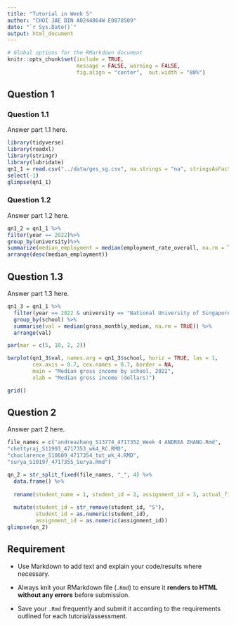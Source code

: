 ```yaml
---
title: "Tutorial in Week 5"
author: "CHOI JAE BIN A0244864W E0878509"
date: "`r Sys.Date()`"
output: html_document
---
```


```r
# Global options for the RMarkdown document
knitr::opts_chunk$set(include = TRUE,
                      message = FALSE, warning = FALSE, 
                      fig.align = "center",  out.width = "80%")
```

## Question 1
### Question 1.1
Answer part 1.1 here.

```r
library(tidyverse)
library(readxl)
library(stringr)
library(lubridate)
qn1_1 = read.csv("../data/ges_sg.csv", na.strings = "na", stringsAsFactors = TRUE) %>%
select(-1)
glimpse(qn1_1)
```

### Question 1.2
Answer part 1.2 here.

```r
qn1_2 = qn1_1 %>%
filter(year == 2022)%>%
group_by(university)%>%
summarize(median_employment = median(employment_rate_overall, na.rm = TRUE)) %>%
arrange(desc(median_employment))
```

## Question 1.3
Answer part 1.3 here. 

```r
qn1_3 = qn1_1 %>%
  filter(year == 2022 & university == "National University of Singapore") %>%
  group_by(school) %>%
  summarise(val = median(gross_monthly_median, na.rm = TRUE)) %>%
  arrange(val)

par(mar = c(5, 10, 2, 2))

barplot(qn1_3$val, names.arg = qn1_3$school, horiz = TRUE, las = 1, 
        cex.axis = 0.7, cex.names = 0.7, border = NA,
        main = "Median gross income by school, 2022",
        xlab = "Median gross income (dollars)")

grid()
```

## Question 2
Answer part 2 here. 

```r
file_names = c("andreazhang_S13774_4717352_Week 4 ANDREA ZHANG.Rmd",
"chettyraj_S11993_4717353_wk4_RC.RMD",
"choclarence_S10609_4717354_tut_wk_4.RMD",
"surya_S10197_4717355_Surya.Rmd")

qn_2 = str_split_fixed(file_names, "_", 4) %>%
  data.frame() %>%
  
  rename(student_name = 1, student_id = 2, assignment_id = 3, actual_file_name = 4) %>%
  
  mutate(student_id = str_remove(student_id, "S"),
         student_id = as.numeric(student_id),
         assignment_id = as.numeric(assignment_id))
glimpse(qn_2)
```

## Requirement

+ Use Markdown to add text and explain your code/results where necessary.

+ Always knit your RMarkdown file (`.Rmd`) to ensure it **renders to HTML without any errors** before submission.

+ Save your `.Rmd` frequently and submit it according to the requirements outlined for each tutorial/assessment.